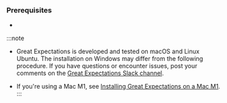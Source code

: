 <!--

---Import---
<Preface />

---Header---
preface
-->

### Prerequisites

- <PrereqPython />


:::note
- Great Expectations is developed and tested on macOS and Linux Ubuntu. The installation on Windows may differ from the following procedure. If you have questions or encounter issues, post your comments on the [Great Expectations Slack channel](https://greatexpectationstalk.slack.com/join/shared_invite/zt-sugx45gn-SFe_ucDBbfi0FZC0mRNm_A#/shared-invite/email).

- If you're using a Mac M1, see [Installing Great Expectations on a Mac M1](https://greatexpectations.io/blog/m-one-mac-instructions).
:::

